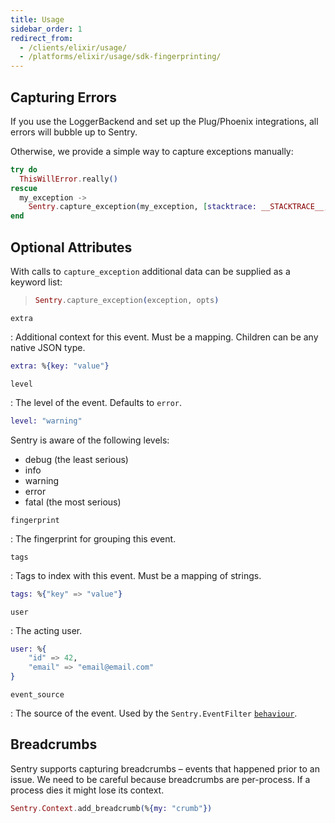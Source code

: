 ```yaml
---
title: Usage
sidebar_order: 1
redirect_from:
  - /clients/elixir/usage/
  - /platforms/elixir/usage/sdk-fingerprinting/
---
```


## Capturing Errors

If you use the LoggerBackend and set up the Plug/Phoenix integrations, all errors will bubble up to Sentry.

Otherwise, we provide a simple way to capture exceptions manually:

```elixir
try do
  ThisWillError.really()
rescue
  my_exception ->
    Sentry.capture_exception(my_exception, [stacktrace: __STACKTRACE__, extra: %{extra: information}])
end
```

## Optional Attributes

With calls to `capture_exception` additional data can be supplied as a keyword list:

> ```elixir
> Sentry.capture_exception(exception, opts)
> ```

`extra`

: Additional context for this event. Must be a mapping. Children can be any native JSON type.

```elixir
extra: %{key: "value"}
```

`level`

: The level of the event. Defaults to `error`.

```elixir
level: "warning"
```

Sentry is aware of the following levels:

- debug (the least serious)
- info
- warning
- error
- fatal (the most serious)

`fingerprint`

: The fingerprint for grouping this event.

`tags`

: Tags to index with this event. Must be a mapping of strings.

```elixir
tags: %{"key" => "value"}
```

`user`

: The acting user.

```elixir
user: %{
    "id" => 42,
    "email" => "email@email.com"
}
```

`event_source`

: The source of the event. Used by the `Sentry.EventFilter` [`behaviour`](https://elixir-lang.org/getting-started/typespecs-and-behaviours.html#behaviours).

## Breadcrumbs

Sentry supports capturing breadcrumbs – events that happened prior to an issue. We need to be careful because breadcrumbs are per-process. If a process dies it might lose its context.

```elixir
Sentry.Context.add_breadcrumb(%{my: "crumb"})
```
